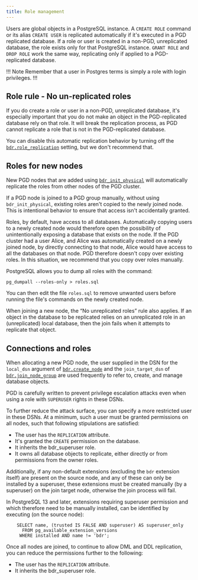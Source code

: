 ```yaml
---
title: Role management
---
```


Users are global objects in a PostgreSQL instance. A `CREATE ROLE` command or its alias `CREATE USER` is replicated automatically if it's executed in a PGD replicated database. If a role or user is created in a non-PGD, unreplicated database, the role exists only for that PostgreSQL instance. `GRANT ROLE` and `DROP ROLE` work the same way, replicating only if applied to a PGD-replicated database.

!!! Note
Remember that a user in Postgres terms is simply a role with login privileges.
!!!

## Role rule - No un-replicated roles

If you do create a role or user in a non-PGD, unreplicated database, it's especially important that you do not make an object in the PGD-replicated database rely on that role. It will break the replication process, as PGD cannot replicate a role that is not in the PGD-replicated database. 

You can disable this automatic replication behavior by turning off the [`bdr.role_replication`](https://www.enterprisedb.com/docs/pgd/latest/reference/pgd-settings/#bdrrole_replication) setting, but we don't recommend that.


## Roles for new nodes

New PGD nodes that are added using [`bdr_init_physical`](https://www.enterprisedb.com/docs/pgd/latest/reference/nodes/#bdr_init_physical) will automatically replicate the roles from other nodes of the PGD cluster.

If a PGD node is joined to a PGD group manually, without using `bdr_init_physical`, existing roles aren't copied to the newly joined node. This is intentional behavior to ensure that access isn't accidentally granted.

Roles, by default, have access to all databases. Automatically copying users to a newly created node would therefore open the possibility of unintentionally exposing a database that exists on the node. If the PGD cluster had a user Alice, and Alice was automatically created on a newly joined node, by directly connecting to that node, Alice would have access to all the databases on that node. PGD therefore doesn't copy over existing roles. In this situation, we recommend that you copy over roles manually.

PostgreSQL allows you to dump all roles with the command:

```
pg_dumpall --roles-only > roles.sql
```

You can then edit the file `roles.sql` to remove unwanted users before running the file's commands on the newly created node.

When joining a new node, the “No unreplicated roles” rule also applies. If an object in the database to be replicated relies on an unreplicated role in an (unreplicated) local database, then the join fails when it attempts to replicate that object.

 
## Connections and roles

When allocating a new PGD node, the user supplied in the DSN for the `local_dsn`
argument of [`bdr.create_node`](/pgd/latest/reference/nodes-management-interfaces#bdrcreate_node) and the `join_target_dsn` of [`bdr.join_node_group`](/pgd/latest/reference/nodes-management-interfaces#bdrjoin_node_group)
are used frequently to refer to, create, and manage database objects.

PGD is carefully written to prevent privilege escalation attacks even when using
a role with `SUPERUSER` rights in these DSNs.

To further reduce the attack surface, you can specify a more restricted user in
these DSNs. At a minimum, such a user must be granted permissions on all
nodes, such that following stipulations are satisfied:

-   The user has the `REPLICATION` attribute.
-   It's granted the `CREATE` permission on the database.
-   It inherits the bdr_superuser role.
-   It owns all database objects to replicate, either directly or from
    permissions from the owner roles.

Additionally, if any non-default extensions (excluding the `bdr` extension
itself) are present on the source node, and any of these can only be installed
by a superuser, these extensions must be created manually (by a superuser) on
the join target node, otherwise the join process will fail.

In PostgreSQL 13 and later, extensions requiring superuser permission and which
therefore need to be manually installed, can be identified by executing (on the
source node):

```
    SELECT name, (trusted IS FALSE AND superuser) AS superuser_only
      FROM pg_available_extension_versions
     WHERE installed AND name != 'bdr';
```

Once all nodes are joined, to continue to allow DML and DDL replication, you can reduce the permissions further to the following:

-   The user has the `REPLICATION` attribute.
-   It inherits the bdr_superuser role.

